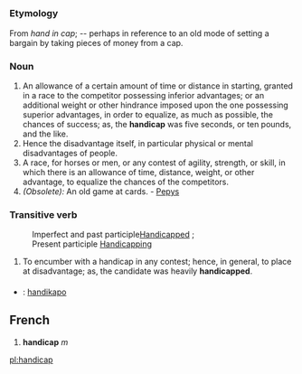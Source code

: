 =={{en}}==
===Etymology===
From ''hand in cap''; -- perhaps in reference to an old mode of setting a bargain by taking pieces of money from a cap.  
===Noun===
#An allowance of a certain amount of time or distance in starting, granted in a race to the competitor possessing inferior advantages; or an additional weight or other hindrance imposed upon the one possessing superior advantages, in order to equalize, as much as possible, the chances of success; as, the '''handicap''' was five seconds, or ten pounds, and the like.
#Hence the disadvantage itself, in particular physical or mental disadvantages of people.
#A race, for horses or men, or any contest of agility, strength, or skill, in which there is an allowance of time, distance, weight, or other advantage, to equalize the chances of the competitors.
#''(Obsolete):'' An old game at cards. - [[Pepys]]

===Transitive verb===
:Imperfect and past participle[[Handicapped]] ; 
:Present participle [[Handicapping]]
#To encumber with a handicap in any contest; hence, in general, to place at disadvantage; as, the candidate was heavily '''handicapped'''.


===={{trans}}====

* {{io}} : [[handikapo]]


==French==
# '''handicap''' ''m''

[[pl:handicap]]